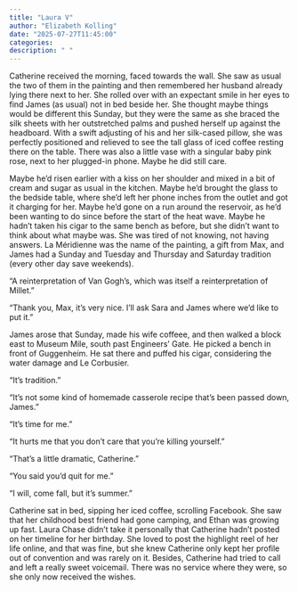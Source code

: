 ```yaml
---
title: "Laura V"
author: "Elizabeth Kolling"
date: "2025-07-27T11:45:00"
categories: 
description: " "
---
```



Catherine received the morning, faced towards the wall. She saw as usual the two of them in the painting and then remembered her husband already lying there next to her. She rolled over with an expectant smile in her eyes to find James (as usual) not in bed beside her. She thought maybe things would be different this Sunday, but they were the same as she braced the silk sheets with her outstretched palms and pushed herself up against the headboard. With a swift adjusting of his and her silk-cased pillow, she was perfectly positioned and relieved to see the tall glass of iced coffee resting there on the table. There was also a little vase with a singular baby pink rose, next to her plugged-in phone. Maybe he did still care.

Maybe he’d risen earlier with a kiss on her shoulder and mixed in a bit of cream and sugar as usual in the kitchen. Maybe he’d brought the glass to the bedside table, where she’d left her phone inches from the outlet and got it charging for her. Maybe he’d gone on a run around the reservoir, as he’d been wanting to do since before the start of the heat wave. Maybe he hadn’t taken his cigar to the same bench as before, but she didn’t want to think about what maybe was. She was tired of not knowing, not having answers. La Méridienne was the name of the painting, a gift from Max, and James had a Sunday and Tuesday and Thursday and Saturday tradition (every other day save weekends).

“A reinterpretation of Van Gogh’s, which was itself a reinterpretation of Millet.”

“Thank you, Max, it’s very nice. I’ll ask Sara and James where we’d like to put it.”

James arose that Sunday, made his wife coffeee, and then walked a block east to Museum Mile, south past Engineers’ Gate. He picked a bench in front of Guggenheim. He sat there and puffed his cigar, considering the water damage and Le Corbusier.  

“It’s tradition.”

“It’s not some kind of homemade casserole recipe that’s been passed down, James.” 

“It’s time for me.”

“It hurts me that you don’t care that you’re killing yourself.”

“That’s a little dramatic, Catherine.”

“You said you’d quit for me.”

“I will, come fall, but it’s summer.”

Catherine sat in bed, sipping her iced coffee, scrolling Facebook. She saw that her childhood best friend had gone camping, and Ethan was growing up fast. Laura Chase didn’t take it personally that Catherine hadn’t posted on her timeline for her birthday. She loved to post the highlight reel of her life online, and that was fine, but she knew Catherine only kept her profile out of convention and was rarely on it. Besides, Catherine had tried to call and left a really sweet voicemail. There was no service where they were, so she only now received the wishes. 